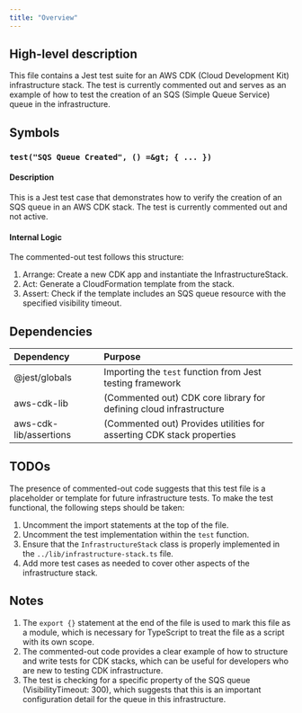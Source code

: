 ```yaml
---
title: "Overview"
---
```


## High-level description
This file contains a Jest test suite for an AWS CDK (Cloud Development Kit) infrastructure stack. The test is currently commented out and serves as an example of how to test the creation of an SQS (Simple Queue Service) queue in the infrastructure.

## Symbols

### `test("SQS Queue Created", () =&gt; { ... })`
#### Description
This is a Jest test case that demonstrates how to verify the creation of an SQS queue in an AWS CDK stack. The test is currently commented out and not active.

#### Internal Logic
The commented-out test follows this structure:
1. Arrange: Create a new CDK app and instantiate the InfrastructureStack.
2. Act: Generate a CloudFormation template from the stack.
3. Assert: Check if the template includes an SQS queue resource with the specified visibility timeout.

## Dependencies
| Dependency | Purpose |
|:-----------|:--------|
| @jest/globals | Importing the `test` function from Jest testing framework |
| aws-cdk-lib | (Commented out) CDK core library for defining cloud infrastructure |
| aws-cdk-lib/assertions | (Commented out) Provides utilities for asserting CDK stack properties |

## TODOs
The presence of commented-out code suggests that this test file is a placeholder or template for future infrastructure tests. To make the test functional, the following steps should be taken:
1. Uncomment the import statements at the top of the file.
2. Uncomment the test implementation within the `test` function.
3. Ensure that the `InfrastructureStack` class is properly implemented in the `../lib/infrastructure-stack.ts` file.
4. Add more test cases as needed to cover other aspects of the infrastructure stack.

## Notes
1. The `export {}` statement at the end of the file is used to mark this file as a module, which is necessary for TypeScript to treat the file as a script with its own scope.
2. The commented-out code provides a clear example of how to structure and write tests for CDK stacks, which can be useful for developers who are new to testing CDK infrastructure.
3. The test is checking for a specific property of the SQS queue (VisibilityTimeout: 300), which suggests that this is an important configuration detail for the queue in this infrastructure.